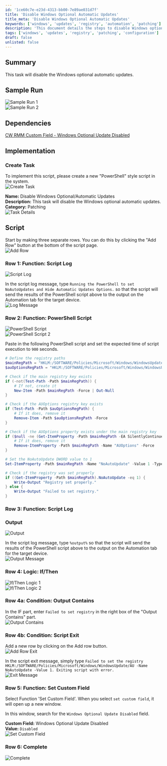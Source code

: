 ```yaml
---
id: '1ce60c7e-e23d-4313-bb00-7e89ae031d7f'
title: 'Disable Windows Optional Automatic Updates'
title_meta: 'Disable Windows Optional Automatic Updates'
keywords: ['windows', 'updates', 'registry', 'automation', 'patching']
description: 'This document details the steps to disable Windows optional automatic updates using a script. It includes a sample run, dependencies, and a comprehensive implementation guide with visuals for each step.'
tags: ['windows', 'updates', 'registry', 'patching', 'configuration']
draft: false
unlisted: false
---
```

## Summary

This task will disable the Windows optional automatic updates.

## Sample Run

![Sample Run 1](../../../static/img/Disable-Windows-OptionalAutomatic-Updates/image_1.png)  
![Sample Run 2](../../../static/img/Disable-Windows-OptionalAutomatic-Updates/image_2.png)  

## Dependencies

[CW RMM Custom Field - Windows Optional Update Disabled](https://proval.itglue.com/DOC-5078775-16372419)

## Implementation

### Create Task

To implement this script, please create a new "PowerShell" style script in the system.  
![Create Task](../../../static/img/Disable-Windows-OptionalAutomatic-Updates/image_3.png)  

**Name:** Disable Windows Optional/Automatic Updates  
**Description:** This task will disable the Windows optional automatic updates.  
**Category:** Patching  
![Task Details](../../../static/img/Disable-Windows-OptionalAutomatic-Updates/image_4.png)  

## Script

Start by making three separate rows. You can do this by clicking the "Add Row" button at the bottom of the script page.  
![Add Row](../../../static/img/Disable-Windows-OptionalAutomatic-Updates/image_5.png)  

### Row 1: Function: Script Log

![Script Log](../../../static/img/Disable-Windows-OptionalAutomatic-Updates/image_6.png)  

In the script log message, type `Running the PowerShell to set NoAutoUpdates and Hide Automatic Updates Options.` so that the script will send the results of the PowerShell script above to the output on the Automation tab for the target device.  
![Log Message](../../../static/img/Disable-Windows-OptionalAutomatic-Updates/image_7.png)  

### Row 2: Function: PowerShell Script

![PowerShell Script](../../../static/img/Disable-Windows-OptionalAutomatic-Updates/image_8.png)  
![PowerShell Script 2](../../../static/img/Disable-Windows-OptionalAutomatic-Updates/image_9.png)  

Paste in the following PowerShell script and set the expected time of script execution to `900` seconds.

```powershell
# Define the registry paths
$mainRegPath = "HKLM:/SOFTWARE/Policies/Microsoft/Windows/WindowsUpdate/AU"
$auOptionsRegPath = "HKLM:/SOFTWARE/Policies/Microsoft/Windows/WindowsUpdate/AU/AUOptions"

# Check if the main registry key exists
if (-not(Test-Path -Path $mainRegPath)) {
    # If not, create it
    New-Item -Path $mainRegPath -Force | Out-Null
}

# Check if the AUOptions registry key exists
if (Test-Path -Path $auOptionsRegPath) {
    # If it does, remove it
    Remove-Item -Path $auOptionsRegPath -Force
}

# Check if the AUOptions property exists under the main registry key
if ($null -ne (Get-ItemProperty -Path $mainRegPath -EA SilentlyContinue).AUOptions) {
    # If it does, remove it
    Remove-ItemProperty -Path $mainRegPath -Name "AUOptions" -Force
}

# Set the NoAutoUpdate DWORD value to 1
Set-ItemProperty -Path $mainRegPath -Name "NoAutoUpdate" -Value 1 -Type DWord -Force

# Check if the registry was set properly
if ((Get-ItemProperty -Path $mainRegPath).NoAutoUpdate -eq 1) {
    Write-Output "Registry set properly."
} else {
    Write-Output "Failed to set registry."
}
```

### Row 3: Function: Script Log

### Output

![Output](../../../static/img/Disable-Windows-OptionalAutomatic-Updates/image_6.png)  

In the script log message, type `%output%` so that the script will send the results of the PowerShell script above to the output on the Automation tab for the target device.  
![Output Message](../../../static/img/Disable-Windows-OptionalAutomatic-Updates/image_10.png)  

### Row 4: Logic: If/Then

![If/Then Logic 1](../../../static/img/Disable-Windows-OptionalAutomatic-Updates/image_11.png)  
![If/Then Logic 2](../../../static/img/Disable-Windows-OptionalAutomatic-Updates/image_12.png)  

### Row 4a: Condition: Output Contains

In the IF part, enter `Failed to set registry` in the right box of the "Output Contains" part.  
![Output Contains](../../../static/img/Disable-Windows-OptionalAutomatic-Updates/image_13.png)  

### Row 4b: Condition: Script Exit

Add a new row by clicking on the Add row button.  
![Add Row Exit](../../../static/img/Disable-Windows-OptionalAutomatic-Updates/image_14.png)  

In the script exit message, simply type `Failed to set the registry HKLM:/SOFTWARE/Policies/Microsoft/Windows/WindowsUpdate/AU -Name NoAutoUpdate -Value 1. Exiting script with error.`  
![Exit Message](../../../static/img/Disable-Windows-OptionalAutomatic-Updates/image_15.png)  

### Row 5: Function: Set Custom Field

Select Function 'Set Custom Field'. When you select `set custom field`, it will open up a new window.  

In this window, search for the `Windows Optional Update Disabled` field.  

**Custom Field:** Windows Optional Update Disabled  
**Value:** `Disabled`  
![Set Custom Field](../../../static/img/Disable-Windows-OptionalAutomatic-Updates/image_16.png)  

### Row 6: Complete

![Complete](../../../static/img/Disable-Windows-OptionalAutomatic-Updates/image_17.png)  











